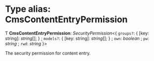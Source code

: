 # Type alias: CmsContentEntryPermission

Ƭ **CmsContentEntryPermission**: *SecurityPermission*<{ `groups?`: { [key: string]: *string*[];  } ; `models?`: { [key: string]: *string*[];  } ; `own`: *boolean* ; `pw`: *string* ; `rwd`: *string*  }\>

The security permission for content entry.
